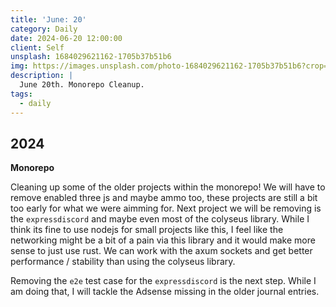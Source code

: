 ```yaml
---
title: 'June: 20'
category: Daily
date: 2024-06-20 12:00:00
client: Self
unsplash: 1684029621162-1705b37b51b6
img: https://images.unsplash.com/photo-1684029621162-1705b37b51b6?crop=entropy&cs=srgb&fm=jpg&ixid=MnwzNjM5Nzd8MHwxfHJhbmRvbXx8fHx8fHx8fDE2ODE3NDg2ODY&ixlib=rb-4.0.3&q=85
description: |
  June 20th. Monorepo Cleanup.
tags:
  - daily
---
```



## 2024

**Monorepo**

Cleaning up some of the older projects within the monorepo!
We will have to remove enabled three js and maybe ammo too, these projects are still a bit too early for what we were aimming for.
Next project we will be removing is the `expressdiscord` and maybe even most of the colyseus library.
While I think its fine to use nodejs for small projects like this, I feel like the networking might be a bit of a pain via this library and it would make more sense to just use rust.
We can work with the axum sockets and get better performance / stability than using the colyseus library.

Removing the `e2e` test case for the `expressdiscord` is the next step.
While I am doing that, I will tackle the Adsense missing in the older journal entries.